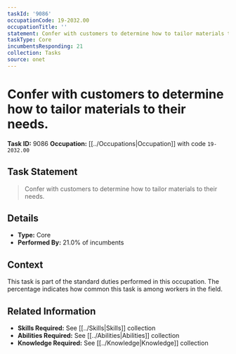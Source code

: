 ```yaml
---
taskId: '9086'
occupationCode: 19-2032.00
occupationTitle: ''
statement: Confer with customers to determine how to tailor materials to their needs.
taskType: Core
incumbentsResponding: 21
collection: Tasks
source: onet
---
```

# Confer with customers to determine how to tailor materials to their needs.

**Task ID:** 9086
**Occupation:** [[../Occupations|Occupation]] with code `19-2032.00`

## Task Statement

> Confer with customers to determine how to tailor materials to their needs.

## Details

- **Type:** Core
- **Performed By:** 21.0% of incumbents

## Context

This task is part of the standard duties performed in this occupation. The percentage indicates how common this task is among workers in the field.

## Related Information

- **Skills Required:** See [[../Skills|Skills]] collection
- **Abilities Required:** See [[../Abilities|Abilities]] collection
- **Knowledge Required:** See [[../Knowledge|Knowledge]] collection
